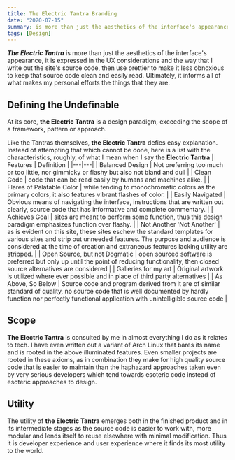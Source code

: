 ```yaml
---
title: The Electric Tantra Branding
date: "2020-07-15"
summary: is more than just the aesthetics of the interface's appearance, it is expressed in the UX considerations and the way that I write out the site's source code, then use prettier to make it less obnoxious to keep that source code clean and easily read. Ultimately, it informs all of what makes my personal efforts the things that they are.
tags: [Design]
---
```


_**The Electric Tantra**_ is more than just the aesthetics of the interface's appearance, it is expressed in the UX considerations and the way that I write out the site's source code, then use prettier to make it less obnoxious to keep that source code clean and easily read. Ultimately, it informs all of what makes my personal efforts the things that they are.

## Defining the Undefinable

At its core, **the Electric Tantra** is a design paradigm, exceeding the scope of a framework, pattern or approach.

Like the Tantras themselves, **the Electric Tantra** defies easy explanation. Instead of attempting that which cannot be done, here is a list with the characteristics, roughly, of what I mean when I say the **Electric Tantra**
| Features | Definition |
|---|---|
| Balanced Design | Not preferring too much or too little, nor gimmicky or flashy but also not bland and dull |
| Clean Code | code that can be read easily by humans and machines alike. |
| Flares of Palatable Color | while tending to monochromatic colors as the primary colors, it also features vibrant flashes of color. |
| Easily Navigated | Obvious means of navigating the interface, instructions that are written out clearly, source code that has informative and complete commentary. |
| Achieves Goal | sites are meant to perform some function, thus this design paradigm emphasizes function over flashy. |
| Not Another 'Not Another' | as is evident on this site, these sites eschew the standard templates for various sites and strip out unneeded features. The purpose and audience is considered at the time of creation and extraneous features lacking utility are stripped. |
| Open Source, but not Dogmatic | open sourced software is preferred but only up until the point of reducing functionality, then closed source alternatives are considered |
| Galleries for my art | Original artwork is utilized where ever possible and in place of third party alternatives |
| As Above, So Below | Source code and program derived from it are of similar standard of quality, no source code that is well documented by hardly function nor perfectly functional application with unintelligible source code |

## Scope

**The Electric Tantra** is consulted by me in almost everything I do as it relates to tech. I have even written out a variant of Arch Linux that bares its name and is rooted in the above illuminated features. Even smaller projects are rooted in these axioms, as in combination they make for high quality source code that is easier to maintain than the haphazard approaches taken even by very serious developers which tend towards esoteric code instead of esoteric approaches to design.

## Utility

The utility of **the Electric Tantra** emerges both in the finished product and in its intermediate stages as the source code is easier to work with, more modular and lends itself to reuse elsewhere with minimal modification. Thus it is developer experience and user experience where it finds its most utility to the world.
